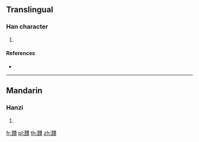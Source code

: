 {{character info/new}}
==Translingual==

===Han character===
{{Han char|rn=173|rad=雨|as=16|sn=24|four=|canj=MILNC}}

# {{defn|Han|sort=雨16}}

====References====
* {{Han ref|kx=1380.190|dkj=42527|dj=1889.290|hdz=64082.070|uh=9745|ud=38725}}

----

==Mandarin==

===Hanzi===
{{cmn-hanzi|pin=[[fèi]] ([[fei4]])|wg=fei<sup>4</sup>}}

# {{defn|lang=cmn|sort=雨16}}

[[fr:靅]]
[[pl:靅]]
[[th:靅]]
[[zh:靅]]